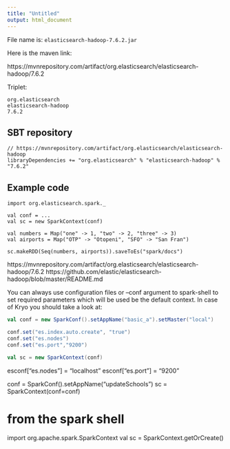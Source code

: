 ```yaml
---
title: "Untitled"
output: html_document
---
```

  
File name is:
`elasticsearch-hadoop-7.6.2.jar`

Here is the maven link:

https://mvnrepository.com/artifact/org.elasticsearch/elasticsearch-hadoop/7.6.2

Triplet:

```
org.elasticsearch
elasticsearch-hadoop
7.6.2
````

## SBT repository
```
// https://mvnrepository.com/artifact/org.elasticsearch/elasticsearch-hadoop
libraryDependencies += "org.elasticsearch" % "elasticsearch-hadoop" % "7.6.2"
```


## Example code

```
import org.elasticsearch.spark._

val conf = ...
val sc = new SparkContext(conf)

val numbers = Map("one" -> 1, "two" -> 2, "three" -> 3)
val airports = Map("OTP" -> "Otopeni", "SFO" -> "San Fran")

sc.makeRDD(Seq(numbers, airports)).saveToEs("spark/docs")
```
https://mvnrepository.com/artifact/org.elasticsearch/elasticsearch-hadoop/7.6.2
https://github.com/elastic/elasticsearch-hadoop/blob/master/README.md


You can always use configuration files or --conf argument to spark-shell 
to set required parameters which will be used be the default context. 
In case of Kryo you should take a look at:



```scala
val conf = new SparkConf().setAppName("basic_a").setMaster("local")

conf.set("es.index.auto.create", "true")
conf.set("es.nodes")
conf.set("es.port","9200")

val sc = new SparkContext(conf)
```

esconf["es.nodes"] = "localhost"
esconf["es.port"] = "9200"


conf = SparkConf().setAppName("updateSchools")
sc = SparkContext(conf=conf)

# from the spark shell
import org.apache.spark.SparkContext
val sc = SparkContext.getOrCreate()


